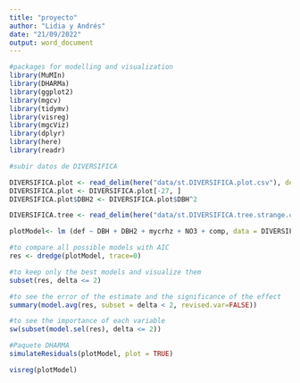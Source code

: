 ```yaml
---
title: "proyecto"
author: "Lidia y Andrés"
date: "21/09/2022"
output: word_document
---
```


```r
#packages for modelling and visualization
library(MuMIn)
library(DHARMa)
library(ggplot2)
library(mgcv) 
library(tidymv) 
library(visreg) 
library(mgcViz) 
library(dplyr)
library(here)
library(readr)

#subir datos de DIVERSIFICA

DIVERSIFICA.plot <- read_delim(here("data/st.DIVERSIFICA.plot.csv"), delim = ";")
DIVERSIFICA.plot <- DIVERSIFICA.plot[-27, ]
DIVERSIFICA.plot$DBH2 <- DIVERSIFICA.plot$DBH^2

DIVERSIFICA.tree <- read_delim(here("data/st.DIVERSIFICA.tree.strange.csv"), delim = ";")
```

```r
plotModel<- lm (def ~ DBH + DBH2 + mycrhz + NO3 + comp, data = DIVERSIFICA.plot, na.action = na.fail)

#to compare all possible models with AIC
res <- dredge(plotModel, trace=0)

#to keep only the best models and visualize them
subset(res, delta <= 2)

#to see the error of the estimate and the significance of the effect
summary(model.avg(res, subset = delta < 2, revised.var=FALSE))

#to see the importance of each variable
sw(subset(model.sel(res), delta <= 2))

#Paquete DHARMA
simulateResiduals(plotModel, plot = TRUE)
```
```r
visreg(plotModel)
```

